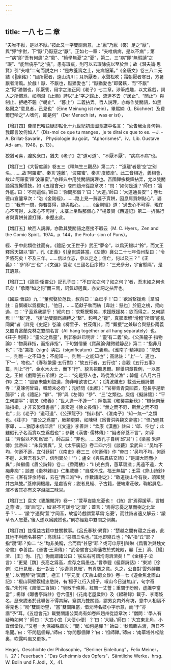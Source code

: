 ```yaml
---
---
---
```

title: 一八 七 二 章
---




“夫唯不厭，是以不厭。”按此又一字雙關兩意，上“厭”乃厭（饜）足之“厭”，與“狎”字對，下“厭”乃厭惡之“厭”。正如七一章：“夫唯病病，是以不病”；第一“病”即“吾有何患”之“患”、“絶學無憂”之“憂”，第二、三“病”即“無瑕讁”之 “瑕”、“能無疵乎”之“疵”。患有瑕疵，則可以去瑕除疵以至於無；故《潛夫論·思賢》引“夫唯”二句而説之曰：“是故養壽之士，先病服藥。”《全唐文》卷三八二元結《𢈪廎銘》：“目所厭者，遠山清川；耳所厭者，水聲松吹；霜朝厭者寒日，方暑厭者清風。於戲！厭、不厭也，厭猶愛也”；“厭猶愛也”即饜飫，而“不厭” 之“厭”猶憎也，即厭飺，用字之法正同《老子》七二章。涉筆成趣，以文爲戲，詞人之所慣爲，如陶潛《止酒》詩以“止”字之歸止、流連不去（“居止”、“閒止”）與制止、拒絶不親（“朝止”、 “暮止”）二義拈弄。哲人説理，亦每作雙關語，如黑格爾之“意見者，己見也”（Eine Meinung ist mein），畢熙納（L. Büchner）及費爾巴哈之“人嗜何，即是何”（Der Mensch ist，was er ist），

【增訂四】費爾巴哈語疑即點化十九世紀初法國食譜中名言： “汝告我汝食何物，我即言汝何如人”（Dis-moi ce que tu manges，je te dirai ce que to es. －J. -A. Brillat-Savarin， Physiologie du goût，“Aphorismes”，iv，Lib. Gustave Ad- am，1948，p. 13）。

狡猶可喜，膾炙衆口，猶夫《老子》之“道可道”、“不厭不厭”、“病病不病”也。

【增訂三】《大智度論》卷五三《釋無生三觀品》第二六：“‘遠離’者是‘空’之别名。……故‘阿羅蜜’、秦言‘遠離’，‘波羅蜜’、秦言‘度彼岸’。此二音相近，義相會，故以‘阿羅蜜’釋‘波羅蜜’。”亦釋典中用雙關語説理也。吾國禪宗機鋒拈弄，尤以雙關語爲提撕慣技，如《五燈會元》卷四趙州從諗章次：“問：‘如何是道？’師曰：‘牆外底。’曰：‘不問這個。’師曰：‘你問那個？’曰：‘大道。’師曰：‘大道通長安’”；卷七德山宣鑒章次：“治《金剛經》，……路上見一貧婆子賣餅，因息肩買餅點心”，婆曰：“我有一問，你若答得，施與點心。……《金剛經》道：‘過去心不可得，現在心不可得，未來心不可得’，未寨上坐點那個心？”楊景賢《西遊記》第二一折孫行者與賣餅貧婆打諢，來歷出此。

【增訂五】故西人説禪，亦歎其雙關語之應接不暇云（M. C. Hyers，Zen and the Comic Spirit，1974，p. 144，the Profu- sion of Puns）。

經、子中此類往往而有。《禮記·文王世子》武王“夢帝”，以爲天錫以“鈴”，而文王釋爲天錫以“齡”，孔《正義》引皇侃説甚當。《左傳》襄公二十七年伯州犁曰：“令尹將死矣！不及三年。……信以立志，參以定之；信亡，何以及三？”《正義》：“‘參’即‘三’也”；《文選》袁宏《三國名臣序贊》：“三光參分，宇宙暫隔”，是其遺意。

【增訂二】《論語·衛靈公》記孔子曰：“不曰‘如之何？如之何？’者，吾末如之何也已矣！”承兩“如之何”而三焉，詞氣却迥異，亦文詞之拈弄也。

《國語·晉語》九：“董叔娶於范氏，叔向曰：‘盍已乎！’曰：‘欲爲繫援焉［韋昭註：自繫綴以爲援助］。'他日，……范獻子執而紡［韋註：懸也］於庭之槐，叔向過，曰：‘子盍爲我請乎！’叔向曰：‘求繫既繫矣，求援既援矣；欲而得之，又何請焉！’”“繫”連、 “援”助雙關爲綑縛之“繫”、鈎弔之“援”，真鄒誕解“滑稽”所謂“能亂同異”者（詳見《史記》卷論《樗里子、甘茂傳》），而 “繫援”之兼聯合與懸掛兩義又酷肖富蘭克林之雙關名言（All hang together or all hang separately）也。《莊子·則陽》：“靈公之爲靈”，則郭象註已明言：“‘靈’有二義”矣。《公孫龍子·指物論》：“物莫非指，而指非指”，下句猶僧肇《寶藏論·離微體静品》第二：“指非月也”；“指”兼指（sign）與旨（significatum）二義焉。《淮南子·精神訓》：“能知一，則無一之不知也；不能知一，則無一之能知也”；高誘註：“上‘一’、道也，下‘一’、物也。”《春秋繁露·五行對》：“故五行者，五行也”；合觀《五行五事》篇，則上“行”、金水木火土，而下“行”、貌言視聽思爾。聊舉詞章數例，一以貫之。王維《戲贈張五弟諲》之二：“宛是野人也，時從漁父漁”；韓偓《八月六日作》之二：“圖霸未能知盜道，飾非唯欲害仁人”；《清波雜志》載張元題詩僧寺：“夏竦何曾聳，韓琦未必奇”；元好問《出都》：“官柳青青莫回首，短長亭是斷腸亭”；此《禮記》“齡”、“鈴”與《左傳》“參”、“三”之類也。庾信《擬詠懷》：“平生何謂平”；劉叉《修養》：“世人逢一不逢一”；陸龜蒙《和襲美新秋》：“辯伏南華論指指，才非玄晏借書書”；袁宏道《徐文長傳》：“無之而不奇，斯無之而不奇也”；此《老子》“道可道”、《公孫龍子》“指非指”、《淮南子》“知一無一”之類也。《莊子》 “靈公之爲靈”，厥類更夥，如陳琳《爲曹洪與魏文帝書》：“怪乃輕其家邱，……猶恐未信邱言”（《文選》李善註：“孟康《漢書》註曰：‘邱、空也’；此雖假孔子名而實以空爲戲也”；參觀《漢書· 儒林傳》：“疑者邱蓋不言”，如淳註：“齊俗以不知爲‘邱’”，師古註：“非也，……效孔子自稱‘邱’耳”）；《梁書·朱异傳》武帝曰：“朱异實異”，又《太平廣記》卷二四六引《談藪》梁武曰：“吴均不均，何遜不遜，宜付廷尉”（《南史》卷三三《何遜傳》作 “帝曰：‘吴均不均，何遜不遜，未若吾有朱异，信則異矣！’”）；盧仝《與馬異結交詩》：“是謂大同而小異”；陳繼儒《眉公詩録》卷二《香雨樓》：“川光白賁，蕙草碧滋；馬遠不遠，大痴非痴”；談遷《棗林雜俎》仁集載聯：“自成不成，福王無福”；王霖《弇山詩鈔》卷三《客有評余詩者，云在“西江派”中，作數語謝之》：“敢道後山今有後，須知雙井古無雙。”蓋修詞機趣，是處皆有；説者見經、子古籍，便端肅莊敬，鞠躬屏息，渾不省其亦有文字游戲三昧耳。

【增訂三】袁文《甕牖閒評》卷一：“萱草豈能忘憂也！《詩》言‘焉得諼草，言樹之背’者，‘諼’訓‘忘’，如‘終不可諼兮’之‘諼’；蓋言：‘焉得忘憂之草而樹之北堂乎？’…… ‘諼’字適與‘萱’字同音，故當時戲謂萱草爲‘忘憂’，而註詩者適又解云：‘諼草令人忘憂。’後人遂以爲誠然也。”則亦經籍中雙關之例矣。

【增訂四】兹復益古籍中雙關數事。《吕氏春秋·異寶》：“楚越之間有寢之丘者，此其地不利而名甚惡”；高誘註：“惡謂丘名也。”其地即寢丘也；“名”指“丘”耶？指“寢”耶？抑二 “名”均非美稱，合而爲“甚惡”耶？或可申原引陳琳《爲曹洪與魏文帝書》李善註。《晉書·王濟傳》：“武帝嘗會公卿藩牧於式乾殿，顧［王］濟、［楊］濟、［王］恂、［孔］恂而謂諸公曰：‘朕左右可謂洵洵濟濟矣！’”《金樓子·立言》：“更覺［魏］長高之爲高，虞存之爲愚也。”曾季貍《艇齋詩話》：“東湖［徐俯］江行見雁，出一對云：‘沙邊真見雁’，有真贋之意。久之，公自對‘雲外醉觀星’；以‘醒醉’對‘真贋’，極工！”李元度《天岳山房文鈔》卷一七《遊金焦北固山記》：“椒山祠壁鍥楊忠愍詩，有‘楊子江行入揚子，椒山今日遊焦山’，句字奇偉。”朱竹垞《風懷二百韻》：“皂散千條莢，紅飄一丈薔；重關于盼盼，虚牖李當當”；楊謙《曝書亭詩註》卷六僅引《花南老屋歲鈔》及《輟耕録》載于、李兩妓名，歷來説者於此聯皆不得其解。竊謂乃雙關語，謂男女内外有坊，意中人相隔不得見也；“盼”雙關盼望，“當”雙關阻當，借元時名妓小字示意，而“于”亦諧“予”耳。《五燈會元》載雙關語公案尚有如卷四趙州從諗章次：“僧問：‘學人有疑時如何？’ 師曰：‘大宜小宜［大便小便］？’曰：‘大疑。’師曰：‘大宜東北角，小宜僧堂後。’”又卷一九保福殊章次：“問：‘如何是禪？’ 師曰：‘秋風臨古渡，落日不堪聞。’曰：‘不問這個蟬。’師曰：‘你問那個禪？’曰：‘祖師禪。’師曰：‘南華塔外松陰裏，吹露吟風又更多。’”

Hegel，Geschichte der Philosophie，“Berliner Einleitung”，Felix Meiner，I，27；Feuerbach：“Das Geheimnis des Opfers”，Sämtliche Werke，hrsg. W. Bolin und F.Jodl，X，41.